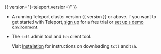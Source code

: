 {{ version="(=teleport.version=)" }}

- A running Teleport cluster version {{ version }} or above. If you want to get started with Teleport, [sign
  up](https://goteleport.com/signup) for a free trial or [set up a demo
  environment](../zero-trust-access/deploy-a-cluster/linux-demo.mdx).

- The `tctl` admin tool and `tsh` client tool.

  Visit [Installation](../installation.mdx) for instructions on downloading
  `tctl` and `tsh`.
